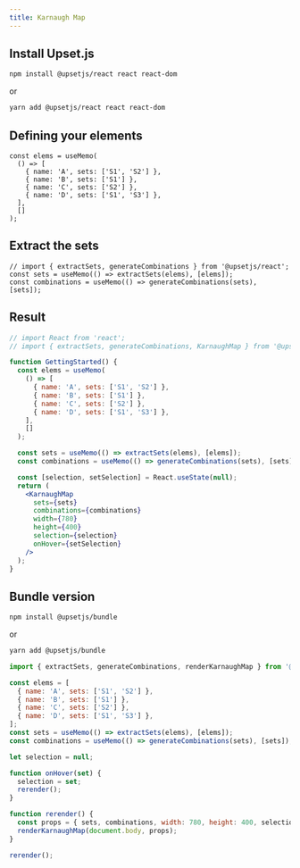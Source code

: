 ```yaml
---
title: Karnaugh Map
---
```


## Install Upset.js

```sh
npm install @upsetjs/react react react-dom
```

or

```sh
yarn add @upsetjs/react react react-dom
```

## Defining your elements

```tsx
const elems = useMemo(
  () => [
    { name: 'A', sets: ['S1', 'S2'] },
    { name: 'B', sets: ['S1'] },
    { name: 'C', sets: ['S2'] },
    { name: 'D', sets: ['S1', 'S3'] },
  ],
  []
);
```

## Extract the sets

```tsx
// import { extractSets, generateCombinations } from '@upsetjs/react';
const sets = useMemo(() => extractSets(elems), [elems]);
const combinations = useMemo(() => generateCombinations(sets), [sets]);
```

## Result

```jsx live
// import React from 'react';
// import { extractSets, generateCombinations, KarnaughMap } from '@upsetjs/react';

function GettingStarted() {
  const elems = useMemo(
    () => [
      { name: 'A', sets: ['S1', 'S2'] },
      { name: 'B', sets: ['S1'] },
      { name: 'C', sets: ['S2'] },
      { name: 'D', sets: ['S1', 'S3'] },
    ],
    []
  );

  const sets = useMemo(() => extractSets(elems), [elems]);
  const combinations = useMemo(() => generateCombinations(sets), [sets]);

  const [selection, setSelection] = React.useState(null);
  return (
    <KarnaughMap
      sets={sets}
      combinations={combinations}
      width={780}
      height={400}
      selection={selection}
      onHover={setSelection}
    />
  );
}
```

## Bundle version

```sh
npm install @upsetjs/bundle
```

or

```sh
yarn add @upsetjs/bundle
```

```jsx
import { extractSets, generateCombinations, renderKarnaughMap } from '@upsetjs/bundle';

const elems = [
  { name: 'A', sets: ['S1', 'S2'] },
  { name: 'B', sets: ['S1'] },
  { name: 'C', sets: ['S2'] },
  { name: 'D', sets: ['S1', 'S3'] },
];
const sets = useMemo(() => extractSets(elems), [elems]);
const combinations = useMemo(() => generateCombinations(sets), [sets]);

let selection = null;

function onHover(set) {
  selection = set;
  rerender();
}

function rerender() {
  const props = { sets, combinations, width: 780, height: 400, selection, onHover };
  renderKarnaughMap(document.body, props);
}

rerender();
```
